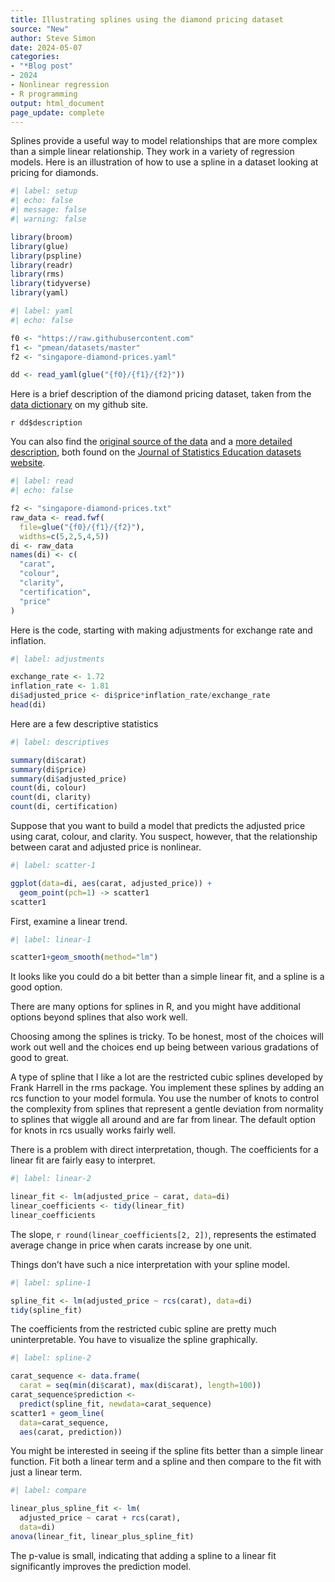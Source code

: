```yaml
---
title: Illustrating splines using the diamond pricing dataset
source: "New"
author: Steve Simon
date: 2024-05-07
categories:
- "*Blog post"
- 2024
- Nonlinear regression
- R programming
output: html_document
page_update: complete
---
```


Splines provide a useful way to model relationships that are more complex than a simple linear relationship. They work in a variety of regression models. Here is an illustration of how to use a spline in a dataset looking at pricing for diamonds.

<!---more--->

```r
#| label: setup
#| echo: false
#| message: false
#| warning: false

library(broom)
library(glue)
library(pspline)
library(readr)
library(rms)
library(tidyverse)
library(yaml)
```

```r
#| label: yaml
#| echo: false

f0 <- "https://raw.githubusercontent.com"
f1 <- "pmean/datasets/master"
f2 <- "singapore-diamond-prices.yaml"

dd <- read_yaml(glue("{f0}/{f1}/{f2}"))
```

Here is a brief description of the diamond pricing dataset, taken from the [data dictionary][sim3] on my github site.

`r dd$description`

[sim3]: https://raw.githubusercontent.com/pmean/datasets/master/diamonds-data-dictionary.yaml

You can also find the [original source of the data][jse1] and a [more detailed description][jse2], both found on the [Journal of Statistics Education datasets website][jse3].

[jse1]: http://jse.amstat.org/v9n2/4Cdata.txt
[jse2]: http://jse.amstat.org/v9n2/4C.txt
[jse3]: https://jse.amstat.org/jse_data_archive.htm

```r
#| label: read
#| echo: false

f2 <- "singapore-diamond-prices.txt"
raw_data <- read.fwf(
  file=glue("{f0}/{f1}/{f2}"), 
  widths=c(5,2,5,4,5))
di <- raw_data
names(di) <- c(
  "carat",
  "colour",
  "clarity",
  "certification",
  "price"
)
```

Here is the code, starting with making adjustments for exchange rate and inflation.

```r
#| label: adjustments

exchange_rate <- 1.72
inflation_rate <- 1.81
di$adjusted_price <- di$price*inflation_rate/exchange_rate
head(di)
```

Here are a few descriptive statistics

```r
#| label: descriptives

summary(di$carat)
summary(di$price)
summary(di$adjusted_price)
count(di, colour)
count(di, clarity)
count(di, certification)
```

Suppose that you want to build a model that predicts the adjusted price using carat, colour, and clarity. You suspect, however, that the relationship between carat and adjusted price is nonlinear.

```r
#| label: scatter-1

ggplot(data=di, aes(carat, adjusted_price)) +
  geom_point(pch=1) -> scatter1
scatter1
```

First, examine a linear trend.

```r
#| label: linear-1

scatter1+geom_smooth(method="lm")
```

It looks like you could do a bit better than a simple linear fit, and a spline is a good option.

There are many options for splines in R, and you might have additional options beyond splines that also work well.

Choosing among the splines is tricky. To be honest, most of the choices will work out well and the choices end up being between various gradations of good to great.

A type of spline that I like a lot are the restricted cubic splines developed by Frank Harrell in the rms package. You implement these splines by adding an rcs function to your model formula. You use the number of knots to control the complexity from splines that represent a gentle deviation from normality to splines that wiggle all around and are far from linear. The default option for knots in rcs usually works fairly well.

There is a problem with direct interpretation, though. The coefficients for a linear fit are fairly easy to interpret.

```r
#| label: linear-2

linear_fit <- lm(adjusted_price ~ carat, data=di)
linear_coefficients <- tidy(linear_fit)
linear_coefficients
```

The slope, `r round(linear_coefficients[2, 2])`,  represents the estimated average change in price when carats increase by one unit.

Things don't have such a nice interpretation with your spline model.

```r
#| label: spline-1

spline_fit <- lm(adjusted_price ~ rcs(carat), data=di)
tidy(spline_fit)
```

The coefficients from the restricted cubic spline are pretty much uninterpretable. You have to visualize the spline graphically.

```r
#| label: spline-2

carat_sequence <- data.frame(
  carat = seq(min(di$carat), max(di$carat), length=100))
carat_sequence$prediction <- 
  predict(spline_fit, newdata=carat_sequence)
scatter1 + geom_line(
  data=carat_sequence,
  aes(carat, prediction))
```

You might be interested in seeing if the spline fits better than a simple linear function. Fit both a linear term and a spline and then compare to the fit with just a linear term.

```r
#| label: compare

linear_plus_spline_fit <- lm(
  adjusted_price ~ carat + rcs(carat), 
  data=di)
anova(linear_fit, linear_plus_spline_fit)
```

The p-value is small, indicating that adding a spline to a linear fit significantly improves the prediction model.